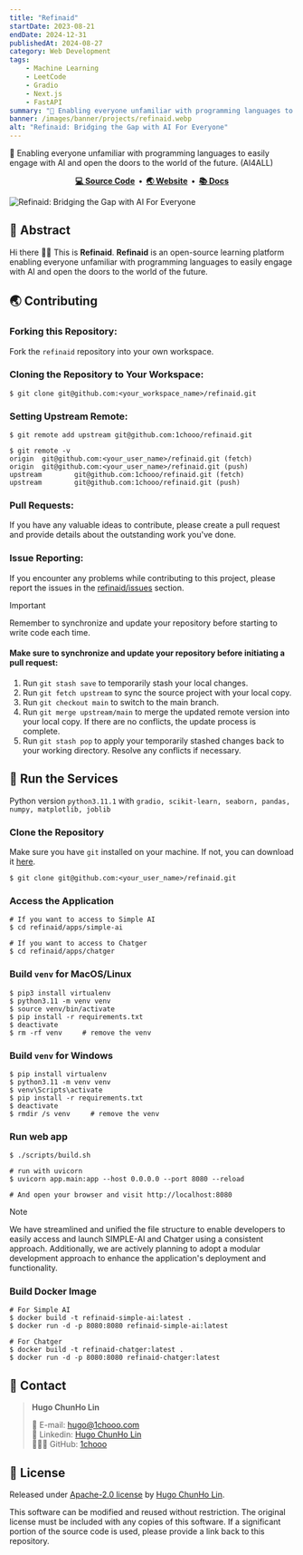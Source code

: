 ```yaml
---
title: "Refinaid"
startDate: 2023-08-21
endDate: 2024-12-31
publishedAt: 2024-08-27
category: Web Development
tags: 
    - Machine Learning
    - LeetCode
    - Gradio
    - Next.js
    - FastAPI
summary: "🐻 Enabling everyone unfamiliar with programming languages to easily engage with AI and open the doors to the world of the future. (AI4ALL)"
banner: /images/banner/projects/refinaid.webp
alt: "Refinaid: Bridging the Gap with AI For Everyone"
---
```


🐻 Enabling everyone unfamiliar with programming languages to easily engage with AI and open the doors to the world of the future. (AI4ALL)

<div align="center">
  <strong>
    <a href="https://github.com/1chooo/refinaid">💻 Source Code</a>&nbsp;&nbsp;&bull;&nbsp;
    <a href="https://refinaid.vercel.app/">🌏 Website</a>&nbsp;&nbsp;&bull;&nbsp;
    <a href="https://refinaid-docs.vercel.app">📚 Docs</a>
  </strong>
</div>

![Refinaid: Bridging the Gap with AI For Everyone](/images/banner/projects/refinaid.webp)

## 📍 Abstract

Hi there 👋🏻 This is **Refinaid**. **Refinaid** is an open-source learning platform enabling everyone unfamiliar with programming languages to easily engage with AI and open the doors to the world of the future.

## 🌏 Contributing

### Forking this Repository:

Fork the `refinaid` repository into your own workspace.

### Cloning the Repository to Your Workspace:

```shell
$ git clone git@github.com:<your_workspace_name>/refinaid.git
```

### Setting Upstream Remote:

```shell
$ git remote add upstream git@github.com:1chooo/refinaid.git

$ git remote -v
origin  git@github.com:<your_user_name>/refinaid.git (fetch)
origin  git@github.com:<your_user_name>/refinaid.git (push)
upstream        git@github.com:1chooo/refinaid.git (fetch)
upstream        git@github.com:1chooo/refinaid.git (push)
```
### Pull Requests:

If you have any valuable ideas to contribute, please create a pull request and provide details about the outstanding work you've done.

### Issue Reporting:

If you encounter any problems while contributing to this project, please report the issues in the [refinaid/issues](https://github.com/1chooo/refinaid/issues) section.

> [!IMPORTANT]  
> Remember to synchronize and update your repository before starting to write code each time.
> #### Make sure to synchronize and update your repository before initiating a pull request:
> 1. Run `git stash save` to temporarily stash your local changes.
> 2. Run `git fetch upstream` to sync the source project with your local copy.
> 3. Run `git checkout main` to switch to the main branch.
> 4. Run `git merge upstream/main` to merge the updated remote version into your local copy. If there are no conflicts, the update process is complete.
> 5. Run `git stash pop` to apply your temporarily stashed changes back to your working directory. Resolve any conflicts if necessary.

## 🤖 Run the Services

Python version `python3.11.1` with `gradio, scikit-learn, seaborn, pandas, numpy, matplotlib, joblib`

### Clone the Repository

Make sure you have `git` installed on your machine. If not, you can download it [here](https://git-scm.com/downloads).


```shell
$ git clone git@github.com:<your_user_name>/refinaid.git
```

### Access the Application

```shell
# If you want to access to Simple AI
$ cd refinaid/apps/simple-ai

# If you want to access to Chatger
$ cd refinaid/apps/chatger
```


### Build `venv` for MacOS/Linux

```shell
$ pip3 install virtualenv
$ python3.11 -m venv venv
$ source venv/bin/activate
$ pip install -r requirements.txt
$ deactivate
$ rm -rf venv     # remove the venv
```

### Build `venv` for Windows
```shell
$ pip install virtualenv
$ python3.11 -m venv venv
$ venv\Scripts\activate
$ pip install -r requirements.txt
$ deactivate
$ rmdir /s venv     # remove the venv
```

### Run web app
```shell
$ ./scripts/build.sh

# run with uvicorn
$ uvicorn app.main:app --host 0.0.0.0 --port 8080 --reload

# And open your browser and visit http://localhost:8080
```

> [!NOTE]
> We have streamlined and unified the file structure to enable developers to easily access and launch SIMPLE-AI and Chatger using a consistent approach. Additionally, we are actively planning to adopt a modular development approach to enhance the application's deployment and functionality.

### Build Docker Image

```shell
# For Simple AI
$ docker build -t refinaid-simple-ai:latest .
$ docker run -d -p 8080:8080 refinaid-simple-ai:latest

# For Chatger
$ docker build -t refinaid-chatger:latest .
$ docker run -d -p 8080:8080 refinaid-chatger:latest
```

## 📲 Contact

> **Hugo ChunHo Lin**
> 
>   📩 E-mail: <a href="mailto:hugo@1chooo.com">hugo@1chooo.com</a>
> <br />
>   🧳 Linkedin: <a href="https://www.linkedin.com/in/1chooo/">Hugo ChunHo Lin</a>
> <br />
>   👨🏻‍💻 GitHub: <a href="https://github.com/1chooo">1chooo</a>

## 🪪 License

Released under [Apache-2.0 license](https://github.com/1chooo/refinaid/blob/main/LICENSE) by [Hugo ChunHo Lin](https://github.com/1chooo).

This software can be modified and reused without restriction.
The original license must be included with any copies of this software.
If a significant portion of the source code is used, please provide a link back to this repository.
